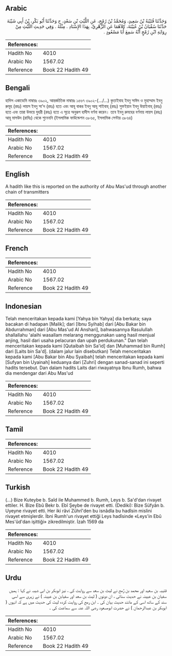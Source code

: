 ## Arabic


<div dir="rtl" lang="ar" style={{fontSize:'larger',backgroundColor:'#f8f9fa',padding:20}}>
وَحَدَّثَنَا قُتَيْبَةُ بْنُ سَعِيدٍ، وَمُحَمَّدُ بْنُ رُمْحٍ، عَنِ اللَّيْثِ بْنِ سَعْدٍ، ح وَحَدَّثَنَا أَبُو بَكْرِ، بْنُ أَبِي شَيْبَةَ حَدَّثَنَا سُفْيَانُ بْنُ عُيَيْنَةَ، كِلاَهُمَا عَنِ الزُّهْرِيِّ، بِهَذَا الإِسْنَادِ ‏.‏ مِثْلَهُ ‏.‏ وَفِي حَدِيثِ اللَّيْثِ مِنْ رِوَايَةِ ابْنِ رُمْحٍ أَنَّهُ سَمِعَ أَبَا مَسْعُودٍ ‏.‏
</div>
<div style={{backgroundColor:'#f8f9fa',padding:20, marginBottom: 10}}><table> <thead> <tr> <th>References:</th> <th></th> </tr> </thead> <tbody><tr><td>Hadith No</td><td>4010</td></tr><tr><td>Arabic No</td><td>1567.02</td></tr><tr><td>Reference</td><td>Book 22 Hadith 49</td></tr></tbody></table></div>

## Bengali


<div dir="ltr" lang="bn" style={{fontSize:'larger',backgroundColor:'#f8f9fa',padding:20}}>
হাদিস একাডেমি নাম্বারঃ ৩৯০২, আন্তর্জাতিক নাম্বারঃ ১৫৬৭ ৩৯০২-(.../...) কুতাইবাহ ইবনু সাঈদ ও মুহাম্মাদ ইবনু রুমূহ (রহঃ) লায়স ইবনু সা'দ (রহঃ) হতে এবং আবূ বাকর ইবনু আবূ শাইবাহ্ (রহঃ) সুফইয়ান ইবনু উয়াইনাহ্ (রহঃ) হতে এবং তারা উভয়ে যুহরী (রহঃ) হতে এ সূত্রে অনুরূপ হাদীস বর্ণনা করেন। তবে ইবনু রুমহের বর্ণনায় লায়স (রহঃ) আবূ মাসউদ (রাযিঃ) থেকে শুনেননি (ইসলামিক ফাউন্ডেশন ৩৮৬৫, ইসলামিক সেন্টার ৩৮৬৪)
</div>
<div style={{backgroundColor:'#f8f9fa',padding:20, marginBottom: 10}}><table> <thead> <tr> <th>References:</th> <th></th> </tr> </thead> <tbody><tr><td>Hadith No</td><td>4010</td></tr><tr><td>Arabic No</td><td>1567.02</td></tr><tr><td>Reference</td><td>Book 22 Hadith 49</td></tr></tbody></table></div>

## English


<div dir="ltr" lang="en" style={{fontSize:'larger',backgroundColor:'#f8f9fa',padding:20}}>
A hadith like this is reported on the authority of Abu Mas'ud through another chain of transmitters
</div>
<div style={{backgroundColor:'#f8f9fa',padding:20, marginBottom: 10}}><table> <thead> <tr> <th>References:</th> <th></th> </tr> </thead> <tbody><tr><td>Hadith No</td><td>4010</td></tr><tr><td>Arabic No</td><td>1567.02</td></tr><tr><td>Reference</td><td>Book 22 Hadith 49</td></tr></tbody></table></div>

## French


<div dir="ltr" lang="fr" style={{fontSize:'larger',backgroundColor:'#f8f9fa',padding:20}}>

</div>
<div style={{backgroundColor:'#f8f9fa',padding:20, marginBottom: 10}}><table> <thead> <tr> <th>References:</th> <th></th> </tr> </thead> <tbody><tr><td>Hadith No</td><td>4010</td></tr><tr><td>Arabic No</td><td>1567.02</td></tr><tr><td>Reference</td><td>Book 22 Hadith 49</td></tr></tbody></table></div>

## Indonesian


<div dir="ltr" lang="id" style={{fontSize:'larger',backgroundColor:'#f8f9fa',padding:20}}>
Telah menceritakan kepada kami [Yahya bin Yahya] dia berkata; saya bacakan di hadapan [Malik]; dari [Ibnu Syihab] dari [Abu Bakar bin Abdurrahman] dari [Abu Mas'ud Al Anshari], bahwasannya Rasulullah shallallahu 'alaihi wasallam melarang menggunakan uang hasil menjual anjing, hasil dari usaha pelacuran dan upah perdukunan." Dan telah menceritakan kepada kami [Qutaibah bin Sa'id] dan [Muhammad bin Rumh] dari [Laits bin Sa'd]. (dalam jalur lain disebutkan) Telah menceritakan kepada kami [Abu Bakar bin Abu Syaibah] telah menceritakan kepada kami [Sufyan bin Uyainah] keduanya dari [Zuhri] dengan sanad-sanad ini seperti hadits tersebut. Dan dalam hadits Laits dari riwayatnya Ibnu Rumh, bahwa dia mendengar dari Abu Mas'ud
</div>
<div style={{backgroundColor:'#f8f9fa',padding:20, marginBottom: 10}}><table> <thead> <tr> <th>References:</th> <th></th> </tr> </thead> <tbody><tr><td>Hadith No</td><td>4010</td></tr><tr><td>Arabic No</td><td>1567.02</td></tr><tr><td>Reference</td><td>Book 22 Hadith 49</td></tr></tbody></table></div>

## Tamil


<div dir="ltr" lang="ta" style={{fontSize:'larger',backgroundColor:'#f8f9fa',padding:20}}>

</div>
<div style={{backgroundColor:'#f8f9fa',padding:20, marginBottom: 10}}><table> <thead> <tr> <th>References:</th> <th></th> </tr> </thead> <tbody><tr><td>Hadith No</td><td>4010</td></tr><tr><td>Arabic No</td><td>1567.02</td></tr><tr><td>Reference</td><td>Book 22 Hadith 49</td></tr></tbody></table></div>

## Turkish


<div dir="ltr" lang="tr" style={{fontSize:'larger',backgroundColor:'#f8f9fa',padding:20}}>
(…) Bize Kuteybe b. Saîd ile Muhammed b. Rumh, Leys b. Sa'd'dan rivayet ettiler. H. Bize Ebû Bekr b. Ebî Şeybe de rivayet etti. (Dediki): Bize Süfyân b. Uyeyne rivayet etti. Her iki râvi Zührî'den bu isnâdla bu hadîsin mislini rivayet etmişlerdir. İbni Rumh'un rivayet ettiği Leys hadîsinde «Leys'in Ebû Mes'ûd'dan işittiği» zikredilmiştir. İzah 1569 da
</div>
<div style={{backgroundColor:'#f8f9fa',padding:20, marginBottom: 10}}><table> <thead> <tr> <th>References:</th> <th></th> </tr> </thead> <tbody><tr><td>Hadith No</td><td>4010</td></tr><tr><td>Arabic No</td><td>1567.02</td></tr><tr><td>Reference</td><td>Book 22 Hadith 49</td></tr></tbody></table></div>

## Urdu


<div dir="rtl" lang="ur" style={{fontSize:'larger',backgroundColor:'#f8f9fa',padding:20}}>
قتیبہ بن سعید اور محمد بن رُمح نے لیث بن سعد سے روایت کی ، نیز ابوبکر بن ابی شیبہ نے کہا : ہمیں سفیان بن عیینہ نے حدیث سنائی ، ان دونوں ( لیث بن سعد اور سفیابن بن عیینہ ) نے زہری سے اسی سند کے ساتھ اسی کے مانند حدیث بیان کی ۔ ابن رمح کی روایت کردہ لیث کی حدیث میں ہے کہ انہوں ( ابوبکر بن عبدالرحمان ) نے حضرت ابومسعود رضی اللہ عنہ سے سماعت کی ۔
</div>
<div style={{backgroundColor:'#f8f9fa',padding:20, marginBottom: 10}}><table> <thead> <tr> <th>References:</th> <th></th> </tr> </thead> <tbody><tr><td>Hadith No</td><td>4010</td></tr><tr><td>Arabic No</td><td>1567.02</td></tr><tr><td>Reference</td><td>Book 22 Hadith 49</td></tr></tbody></table></div>